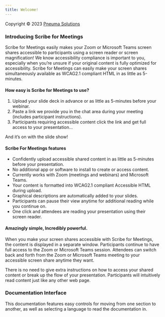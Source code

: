 ```yaml
---
title: Welcome!
---
```



Copyright © 2023 [Pneuma Solutions](https://www.pneumasolutions.com)  
### Introducing Scribe for Meetings

Scribe for Meetings easily makes your Zoom or Microsoft Teams screen shares accessible to participants using a screen reader or screen magnification! We know accessibility compliance is important to you, especially when you’re unsure if your original content is fully optimized for accessibility. Scribe for Meetings can easily make your screen shares simultaneously available as WCAG2.1 compliant HTML in as little as 5-minutes.

#### How easy is Scribe for Meetings to use?

1. Upload your slide deck in advance or as little as 5-minutes before your webinar.
1. Paste a link we provide you in the chat area during your meeting (includes participant instructions).
1. Participants requiring accessible content click the link and get full access to your presentation…

And it’s on with the slide show!

#### Scribe For Meetings features

* Confidently upload accessible shared content in as little as 5-minutes before your presentation.
* No additional app or software to install to create or access content.
* Currently works with Zoom (meetings and webinars) and Microsoft Teams.
* Your content is formatted into WCAG2.1 compliant Accessible HTML during upload.
* Graphical descriptions are automatically added to your slides.
* Participants can pause their view anytime for additional reading while you continue on.
* One click and attendees are reading your presentation using their screen reader.

#### Amazingly simple, Incredibly powerful.

When you make your screen shares accessible with Scribe for Meetings, the content is displayed in a separate window. Participants continue to have full access to the Zoom or Microsoft Teams session.
Attendees can switch back and forth from the Zoom or Microsoft Teams meeting to your accessible screen share anytime they want.

There is no need to give extra instructions on how to access your shared content or break up the flow of your presentation. Participants will intuitively read content just like any other web page.

### Documentation Interface

This documentation features easy controls for moving from one section to another, as well as selecting a language to read the documentation in.